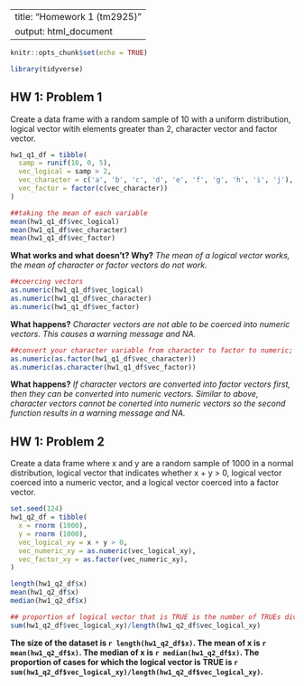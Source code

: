 
---
title: "Homework 1 (tm2925)"
output: html_document
---
```r
knitr::opts_chunk$set(echo = TRUE)

library(tidyverse)
```

## HW 1: Problem 1
Create a data frame with a random sample of 10 with a uniform distribution, logical vector witih elements greater than 2, character vector and factor vector.

```r
hw1_q1_df = tibble(
  samp = runif(10, 0, 5),
  vec_logical = samp > 2,
  vec_character = c('a', 'b', 'c', 'd', 'e', 'f', 'g', 'h', 'i', 'j'),
  vec_factor = factor(c(vec_character))
)

##taking the mean of each variable
mean(hw1_q1_df$vec_logical)
mean(hw1_q1_df$vec_character)
mean(hw1_q1_df$vec_factor)
```
**What works and what doesn’t? Why?**
_The mean of a logical vector works, the mean of character or factor vectors do not work._

```r
##coercing vectors
as.numeric(hw1_q1_df$vec_logical)
as.numeric(hw1_q1_df$vec_character)
as.numeric(hw1_q1_df$vec_factor)
```
**What happens?**
_Character vectors are not able to be coerced into numeric vectors. This causes a warning message and NA._

```r
##convert your character variable from character to factor to numeric; convert your factor variable from factor to character to numeric
as.numeric(as.factor(hw1_q1_df$vec_character))
as.numeric(as.character(hw1_q1_df$vec_factor))
```
**What happens?**
_If character vectors are converted into factor vectors first, then they can be converted into numeric vectors. Similar to above, character vectors cannot be conerted into numeric vectors so the second function results in a warning message and NA._

## HW 1: Problem 2
Create a data frame where x and y are a random sample of 1000 in a normal distribution, logical vector that indicates whether x + y > 0, logical vector coerced into a numeric vector, and a logical vector coerced into a factor vector.

```r
set.seed(124)
hw1_q2_df = tibble(
  x = rnorm (1000),
  y = rnorm (1000),
  vec_logical_xy = x + y > 0,
  vec_numeric_xy = as.numeric(vec_logical_xy),
  vec_factor_xy = as.factor(vec_numeric_xy),
)
```

```r
length(hw1_q2_df$x)
mean(hw1_q2_df$x)
median(hw1_q2_df$x)

## proportion of logical vector that is TRUE is the number of TRUEs divided by the total length.
sum(hw1_q2_df$vec_logical_xy)/length(hw1_q2_df$vec_logical_xy)
```

**The size of the dataset is `r length(hw1_q2_df$x)`. The mean of x is `r mean(hw1_q2_df$x)`. The median of x is `r median(hw1_q2_df$x)`. The proportion of cases for which the logical vector is TRUE is `r sum(hw1_q2_df$vec_logical_xy)/length(hw1_q2_df$vec_logical_xy)`.**


